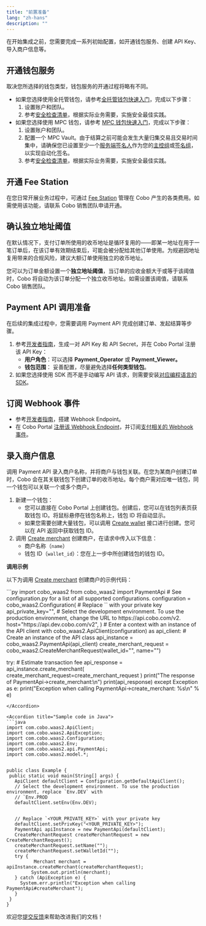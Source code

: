 ```yaml
---
title: "前置准备"
lang: "zh-hans"
description: ""
---
```


在开始集成之前，您需要完成一系列初始配置，如开通钱包服务、创建 API Key、导入商户信息等。

## 开通钱包服务

取决您所选择的钱包类型，钱包服务的开通过程将略有不同。

* 如果您选择使用全托管钱包，请参考[全托管钱包快速入门](https://manuals.cobo.com/cn/portal/quick-start-guide-custodial-wallets)，完成以下步骤：  
  1. 设置账户和团队。  
  2. 参考[安全检查清单](https://manuals.cobo.com/cn/portal/security-checklist)，根据实际业务需要，实施安全最佳实践。  
* 如果您选择使用 MPC 钱包，请参考 [MPC 钱包快速入门](https://manuals.cobo.com/cn/portal/quick-start-guide-mpc)，完成以下步骤：  
  1. 设置账户和团队。  
  2. 配置一个 MPC Vault。由于结算之前可能会发生大量归集交易且交易时间集中，请确保您已设置至少一个[服务端签名人](https://www.cobo.com/developers/v2_cn/guides/mpc-wallets/server-co-signer/tss-node-overview)作为您的[主控组](https://manuals.cobo.com/cn/portal/mpc-wallets/ocw/holder-group-main-group)或[签名组](https://manuals.cobo.com/cn/portal/mpc-wallets/ocw/holder-group-signing-group)，以实现自动化签名。  
  3. 参考[安全检查清单](https://manuals.cobo.com/cn/portal/security-checklist)，根据实际业务需要，实施安全最佳实践。

## 开通 Fee Station

在您日常开展业务过程中，可通过 [Fee Station](https://manuals.cobo.com/cn/portal/fee-station/introduction) 管理在 Cobo 产生的各类费用。如需使用该功能，请联系 Cobo 销售团队申请开通。

## 确认独立地址阈值

在默认情况下，支付订单所使用的收币地址是循环复用的——即某一地址在用于一笔订单后，在该订单有效期结束后，可能会被分配给其他订单使用。为规避因地址复用带来的合规风险，建议大额订单使用独立的收币地址。

您可以为订单金额设置一个**独立地址阈值**，当订单的应收金额大于或等于该阈值时，Cobo 将自动为该订单分配一个独立收币地址。如需设置该阈值，请联系 Cobo 销售团队。

## Payment API 调用准备

在后续的集成过程中，您需要调用 Payment API 完成创建订单、发起结算等步骤。

1. 参考[开发者指南](https://www.cobo.com/developers/v2_cn/guides/get-started/get-started-with-waas)，生成一对 API Key 和 API Secret，并在 Cobo Portal 注册该 API Key：  
   * **用户角色**：可以选择 **Payment\_Operator** 或 **Payment\_Viewer。**  
   * **钱包范围**： 妥善配置，尽量避免选择**任何类型钱包**。  
2. 如果您选择使用 SDK 而不是手动编写 API 请求，则需要安装[对应编程语言的 SDK](https://www.cobo.com/developers/v2_cn/developer-tools/quickstart-python)。

## 订阅 Webhook 事件

* 参考[开发者指南](https://www.cobo.com/developers/v2_cn/guides/webhooks-callbacks/set-up-endpoint)，搭建 Webhook Endpoint。  
* 在 Cobo Portal [注册该 Webhook Endpoint](https://manuals.cobo.com/cn/portal/developer-console/webhooks-create)，并订阅[支付相关的 Webhook 事件](?tab=t.0#heading=h.iesi2e7yooag)。

## 录入商户信息

调用 Payment API 录入商户名称，并将商户与钱包关联。在您为某商户创建订单时，Cobo 会在其关联钱包下创建订单的收币地址。每个商户需对应唯一钱包，同一个钱包可以关联一个或多个商户。

1. 新建一个钱包：  
   * 您可以直接在 Cobo Portal 上创建钱包。创建后，您可以在钱包列表页获取钱包 ID。将鼠标悬停在钱包名称上，钱包 ID 将自动显示。  
   * 如果您需要创建大量钱包，可以调用 [Create wallet](https://www.cobo.com/developers/v2/api-references/wallets/create-wallet) 接口进行创建。您可以在 API 返回中获取钱包 ID。  
2. 调用 [Create merchant](https://www.cobo.com/developers/v2/api-references/payment/create-merchant) 创建商户，在请求中传入以下信息：  
   * 商户名称（`name`）  
   * 钱包 ID（`wallet_id`）：您在上一步中所创建钱包的钱包 ID。

**调用示例**

以下为调用 [Create merchant](https://www.cobo.com/developers/v2/api-references/payment/create-merchant) 创建商户的示例代码：

<Accordion title="Sample code in Python">
```py
import cobo_waas2
from cobo_waas2 import PaymentApi
# See configuration.py for a list of all supported configurations.
configuration = cobo_waas2.Configuration(
   # Replace `<YOUR_PRIVATE_KEY>` with your private key
   api_private_key="<YOUR_PRIVATE_KEY>",
   # Select the development environment. To use the production environment, change the URL to https://api.cobo.com/v2.
   host="https://api.dev.cobo.com/v2",
)
# Enter a context with an instance of the API client
with cobo_waas2.ApiClient(configuration) as api_client:
   # Create an instance of the API class
   api_instance = cobo_waas2.PaymentApi(api_client)
   create_merchant_request = cobo_waas2.CreateMerchantRequest(wallet_id="", name="")


   try:
       # Estimate transaction fee
       api_response = api_instance.create_merchant(
           create_merchant_request=create_merchant_request
       )
       print("The response of PaymentApi->create_merchant:\n")
       print(api_response)
   except Exception as e:
       print("Exception when calling PaymentApi->create_merchant: %s\n" % e)
```
</Accordion>

<Accordion title="Sample code in Java">
```java
import com.cobo.waas2.ApiClient;
import com.cobo.waas2.ApiException;
import com.cobo.waas2.Configuration;
import com.cobo.waas2.Env;
import com.cobo.waas2.api.PaymentApi;
import com.cobo.waas2.model.*;


public class Example {
 public static void main(String[] args) {
   ApiClient defaultClient = Configuration.getDefaultApiClient();
   // Select the development environment. To use the production environment, replace `Env.DEV` with
   // `Env.PROD
   defaultClient.setEnv(Env.DEV);


   // Replace `<YOUR_PRIVATE_KEY>` with your private key
   defaultClient.setPrivKey("<YOUR_PRIVATE_KEY>");
   PaymentApi apiInstance = new PaymentApi(defaultClient);
   CreateMerchantRequest createMerchantRequest = new CreateMerchantRequest();
   createMerchantRequest.setName("");
   createMerchantRequest.setWalletId("");
   try {
          Merchant merchant = apiInstance.createMerchant(createMerchantRequest);
         System.out.println(merchant);
   } catch (ApiException e) {
     System.err.println("Exception when calling PaymentApi#createMerchant");
   }
 }
}
```
</Accordion>

<Tip>欢迎您[提交反馈](https://forms.zohopublic.com/cobo/form/DocumentFeedbackForm/formperma/QvLOhxJv1_JMsJ-1dleZ8Itb_7rzN-LtgvsDdxosoVI)来帮助改进我们的文档！</Tip>